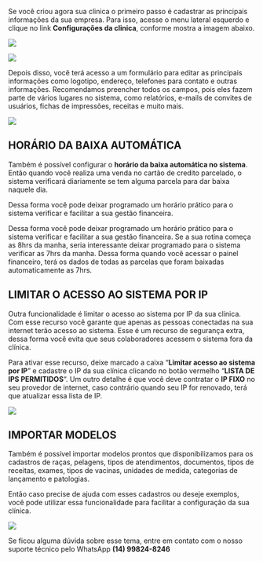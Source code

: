 Se você criou agora sua clinica o primeiro passo é cadastrar as principais informações da sua empresa. Para isso, acesse o menu lateral esquerdo e clique no link **Configurações da clinica**, conforme mostra a imagem abaixo.

<img src="/Configuracoes_Clinica.png" />

![](/configuracoes-clinica-loopvet-menu.webp)

Depois disso, você terá acesso a um formulário para editar as principais informações como logotipo, endereço, telefones para contato e outras informações. Recomendamos preencher todos os campos, pois eles fazem parte de vários lugares no sistema, como relatórios, e-mails de convites de usuários, fichas de impressões, receitas e muito mais.

<img src="/Configui.png" />

## HORÁRIO DA BAIXA AUTOMÁTICA

Também é possível configurar o **horário da baixa automática no sistema**. Então quando você realiza uma venda no cartão de credito parcelado, o sistema verificará diariamente se tem alguma parcela para dar baixa naquele dia.

Dessa forma você pode deixar programado um horário prático para o sistema verificar e facilitar a sua gestão financeira.

Dessa forma você pode deixar programado um horário prático para o sistema verificar e facilitar a sua gestão financeira. Se a sua rotina começa as 8hrs da manha, seria interessante deixar programado para o sistema verificar as 7hrs da manha. Dessa forma quando você acessar o painel financeiro, terá os dados de todas as parcelas que foram baixadas automaticamente as 7hrs.

## LIMITAR O ACESSO AO SISTEMA POR IP

Outra funcionalidade é limitar o acesso ao sistema por IP da sua clínica. Com esse recurso você garante que apenas as pessoas conectadas na sua internet terão acesso ao sistema. Esse é um recurso de segurança extra, dessa forma você evita que seus colaboradores acessem o sistema fora da clínica.

Para ativar esse recurso, deixe marcado a caixa “**Limitar acesso ao sistema por IP**” e cadastre o IP da sua clínica clicando no botão vermelho “**LISTA DE IPS PERMITIDOS**“. Um outro detalhe é que você deve contratar o **IP FIXO** no seu provedor de internet, caso contrário quando seu IP for renovado, terá que atualizar essa lista de IP.

<img src="/image.webp" />

## IMPORTAR MODELOS
Também é possível importar modelos prontos que disponibilizamos para os cadastros de raças, pelagens, tipos de atendimentos, documentos, tipos de receitas, exames, tipos de vacinas, unidades de medida, categorias de lançamento e patologias.

Então caso precise de ajuda com esses cadastros ou deseje exemplos, você pode utilizar essa funcionalidade para facilitar a configuração da sua clínica.

<img src="/importar_modelos.png" />

Se ficou alguma dúvida sobre esse tema, entre em contato com o nosso suporte técnico pelo WhatsApp **(14) 99824-8246**
